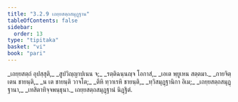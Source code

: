 ```yaml
---
title: "3.2.9 เถยฺยสตฺถสมุฏฺฐาน"
tableOfContents: false
sidebar:
  order: 13
type: "tipitaka"
basket: "vi"
book: "pari"
---
```



<DynamicBreadcrumb />

<Division number="266" book="pari">

<Paragraph number="1135" type="verses" book="pari">
_เถยฺยสตฺถํ อุปสฺสุติ,_  
_สูปวิญฺญาปเนน จ;_  
_รตฺติฉนฺนญฺจ โอกาสํ,_  
_เอเต พฺยูเหน สตฺตมา._  

</Paragraph>

<Paragraph number="1136" type="verses" book="pari">
_กายจิตฺเตน ชายนฺติ,_  
_น เต ชายนฺติ วาจโต;_  
_ตีหิ ทฺวาเรหิ ชายนฺติ,_  
_ทฺวิสมุฏฺฐานิกา อิเม;_  
_เถยฺยสตฺถสมุฏฺฐานา,_  
_เทสิตาทิจฺจพนฺธุนา._  


</Paragraph>
</Division>

<Paragraph number="1137" type="center" book="pari">
เถยฺยสตฺถสมุฏฺฐานํ นิฏฺฐิตํ.
</Paragraph>